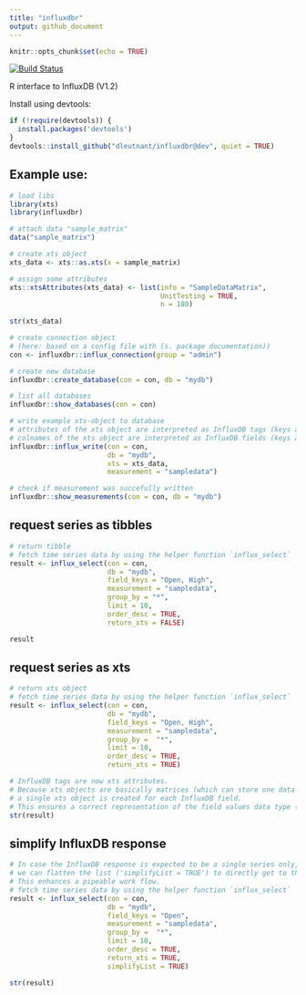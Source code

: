 ```yaml
---
title: "influxdbr"
output: github_document
---
```


```r
knitr::opts_chunk$set(echo = TRUE)
```

[![Build Status](https://travis-ci.org/dleutnant/influxdbr.svg?branch=prepare_cran)](https://travis-ci.org/dleutnant/influxdbr)

R interface to InfluxDB (V1.2)

Install using devtools:

```r
if (!require(devtools)) {
  install.packages('devtools')
}
devtools::install_github("dleutnant/influxdbr@dev", quiet = TRUE)
```

## Example use:

```r
# load libs
library(xts)
library(influxdbr)
```


```r
# attach data "sample_matrix"
data("sample_matrix")

# create xts object
xts_data <- xts::as.xts(x = sample_matrix)

# assign some attributes
xts::xtsAttributes(xts_data) <- list(info = "SampleDataMatrix",
                                     UnitTesting = TRUE, 
                                     n = 180)
                                     
str(xts_data)
```


```r
# create connection object 
# (here: based on a config file with (s. package documentation))
con <- influxdbr::influx_connection(group = "admin")
```


```r
# create new database
influxdbr::create_database(con = con, db = "mydb")

# list all databases
influxdbr::show_databases(con = con)
```

```r
# write example xts-object to database
# attributes of the xts object are interpreted as InfluxDB tags (keys and values)
# colnames of the xts object are interpreted as InfluxDB fields (keys and values)
influxdbr::influx_write(con = con, 
                        db = "mydb",
                        xts = xts_data, 
                        measurement = "sampledata")
```

```r
# check if measurement was succefully written
influxdbr::show_measurements(con = con, db = "mydb")
```
## request series as tibbles

```r
# return tibble
# fetch time series data by using the helper function `influx_select`
result <- influx_select(con = con, 
                        db = "mydb", 
                        field_keys = "Open, High", 
                        measurement = "sampledata",
                        group_by = "*",
                        limit = 10, 
                        order_desc = TRUE, 
                        return_xts = FALSE)

result
```

## request series as xts

```r
# return xts object
# fetch time series data by using the helper function `influx_select`
result <- influx_select(con = con, 
                        db = "mydb", 
                        field_keys = "Open, High", 
                        measurement = "sampledata",
                        group_by =  "*",
                        limit = 10, 
                        order_desc = TRUE, 
                        return_xts = TRUE)

# InfluxDB tags are now xts attributes.
# Because xts objects are basically matrices (which can store one data type only), 
# a single xts object is created for each InfluxDB field. 
# This ensures a correct representation of the field values data type (instead of getting all into a "character" matrix).
str(result)
```

## simplify InfluxDB response

```r
# In case the InfluxDB response is expected to be a single series only, 
# we can flatten the list ('simplifyList = TRUE') to directly get to the data.
# This enhances a pipeable work flow.
# fetch time series data by using the helper function `influx_select`
result <- influx_select(con = con, 
                        db = "mydb", 
                        field_keys = "Open", 
                        measurement = "sampledata",
                        group_by =  "*",
                        limit = 10, 
                        order_desc = TRUE, 
                        return_xts = TRUE, 
                        simplifyList = TRUE)

str(result)
```